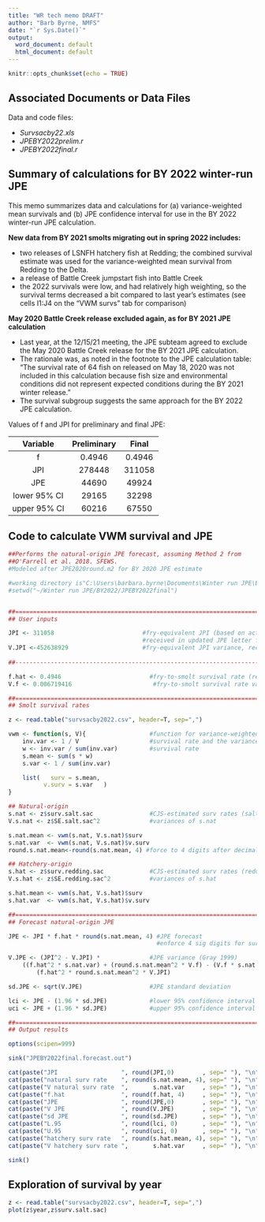 ---
title: "WR tech memo DRAFT"
author: "Barb Byrne, NMFS"
date: "`r Sys.Date()`"
output:
  word_document: default
  html_document: default
---

```{r setup, include=FALSE}
knitr::opts_chunk$set(echo = TRUE)
```

## Associated Documents or Data Files

Data and code files:

* _Survsacby22.xls_
* _JPEBY2022prelim.r_
* _JPEBY2022final.r_

## Summary of calculations for BY 2022 winter-run JPE

This memo summarizes data and calculations for (a) variance-weighted mean survivals and (b) JPE confidence interval for use in the BY 2022 winter-run JPE calculation.

**New data from BY 2021 smolts migrating out in spring 2022 includes:**

* two releases of LSNFH hatchery fish at Redding; the combined survival estimate was used for the variance-weighted mean survival from Redding to the Delta.
* a release of Battle Creek jumpstart fish into Battle Creek
* the 2022 survivals were low, and had relatively high weighting, so the survival terms decreased a bit compared to last year's estimates (see cells I1:J4 on the "VWM survs" tab for comparison)

**May 2020 Battle Creek release excluded again, as for BY 2021 JPE calculation**

* Last year, at the 12/15/21 meeting, the JPE subteam agreed to exclude the May 2020 Battle Creek release for the BY 2021 JPE calculation.
* The rationale was, as noted in the footnote to the JPE calculation table: "The survival rate of 64 fish on released on May 18, 2020 was not included in this calculation because fish size and environmental conditions did not represent expected conditions during the BY 2021 winter release."
* The survival subgroup suggests the same approach for the BY 2022 JPE calculation.

Values of f and JPI for preliminary and final JPE:

|   Variable   | Preliminary | Final  |
|:------------:|:-----------:|:------:|
|      f       |   0.4946    | 0.4946 |
|     JPI      |   278448    | 311058 |
|     JPE      |    44690    | 49924  |
| lower 95% CI |    29165    | 32298  |
| upper 95% CI |    60216    | 67550  |

## Code to calculate VWM survival and JPE

```{r}
##Performs the natural-origin JPE forecast, assuming Method 2 from
##O'Farrell et al. 2018. SFEWS.
#Modeled after JPE2020round.m2 for BY 2020 JPE estimate

#working directory is"C:\Users\barbara.byrne\Documents\Winter run JPE\BY2022\JPEBY2022final"
#setwd("~/Winter run JPE/BY2022/JPEBY2022final") 


##==============================================================================
## User inputs

JPI <- 311058                         #fry-equivalent JPI (based on actual through 12/31/22 + extrapolated value;including genetics;
                                      #received in updated JPE letter from Tracy Grimes on 1/6/23.)
V.JPI <-452638929                     #fry-equivalent JPI variance, received from Bill Poytress on 1/6/23
                                        
##------------------------------------------------------------------------------

f.hat <- 0.4946                         #fry-to-smolt survival rate (received from Mike O'Farrell on 12/1/22); unrounded value is 0.4946498
V.f <- 0.006719416                       #fry-to-smolt survival rate variance (received from Mike O'Farrell on 12/1/22)

##==============================================================================
## Smolt survival rates

z <- read.table("survsacby2022.csv", header=T, sep=",")

vwm <- function(s, V){                  #function for variance-weighted mean
    inv.var <- 1 / V                    #survival rate and the variance of that
    w <- inv.var / sum(inv.var)         #survival rate
    s.mean <- sum(s * w)
    s.var <- 1 / sum(inv.var)

    list(   surv = s.mean,
          v.surv = s.var   )
}

## Natural-origin
s.nat <- z$surv.salt.sac                #CJS-estimated surv rates (salt-sac)
V.s.nat <- z$SE.salt.sac^2              #variances of s.nat

s.nat.mean <- vwm(s.nat, V.s.nat)$surv
s.nat.var  <- vwm(s.nat, V.s.nat)$v.surv
round.s.nat.mean<-round(s.nat.mean, 4) #force to 4 digits after decimal

## Hatchery-origin
s.hat <- z$surv.redding.sac             #CJS-estimated surv rates (redding-sac)
V.s.hat <- z$SE.redding.sac^2           #variances of s.hat

s.hat.mean <- vwm(s.hat, V.s.hat)$surv
s.hat.var  <- vwm(s.hat, V.s.hat)$v.surv

##==============================================================================
## Forecast natural-origin JPE

JPE <- JPI * f.hat * round(s.nat.mean, 4) #JPE forecast
                                          #enforce 4 sig digits for surv rate

V.JPE <- (JPI^2 - V.JPI) *              #JPE variance (Gray 1999)
    ((f.hat^2 * s.nat.var) + (round.s.nat.mean^2 * V.f) - (V.f * s.nat.var)) +
        (f.hat^2 * round.s.nat.mean^2 * V.JPI)

sd.JPE <- sqrt(V.JPE)                   #JPE standard deviation

lci <- JPE - (1.96 * sd.JPE)            #lower 95% confidence interval
uci <- JPE + (1.96 * sd.JPE)            #upper 95% confidence interval

##==============================================================================
## Output results

options(scipen=999)

sink("JPEBY2022final.forecast.out")

cat(paste("JPI                  ", round(JPI,0)        , sep=" "), "\n")
cat(paste("natural surv rate    ", round(s.nat.mean, 4), sep=" "), "\n")
cat(paste("V natural surv rate  ",       s.nat.var     , sep=" "), "\n")
cat(paste("f.hat                ", round(f.hat, 4)     , sep=" "), "\n")
cat(paste("JPE                  ", round(JPE,0)        , sep=" "), "\n")
cat(paste("V JPE                ", round(V.JPE)        , sep=" "), "\n")
cat(paste("sd JPE               ", round(sd.JPE)       , sep=" "), "\n")
cat(paste("L.95                 ", round(lci, 0)       , sep=" "), "\n")
cat(paste("U.95                 ", round(uci, 0)       , sep=" "), "\n")
cat(paste("hatchery surv rate   ", round(s.hat.mean, 4), sep=" "), "\n")
cat(paste("V hatchery surv rate ",       s.hat.var     , sep=" "), "\n")

sink()
```

## Exploration of survival by year

```{r echo=TRUE}
z <- read.table("survsacby2022.csv", header=T, sep=",")
plot(z$year,z$surv.salt.sac)
```
